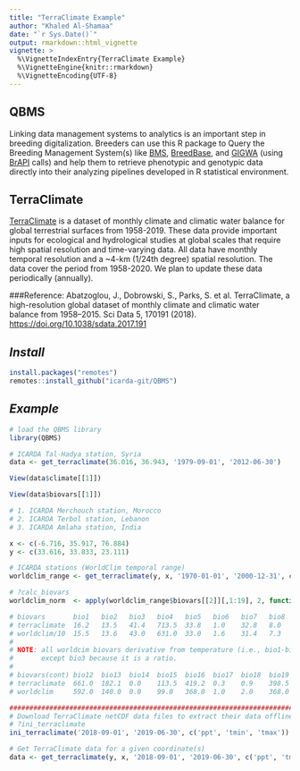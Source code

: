 ```yaml
---
title: "TerraClimate Example"
author: "Khaled Al-Shamaa"
date: "`r Sys.Date()`"
output: rmarkdown::html_vignette
vignette: >
  %\VignetteIndexEntry{TerraClimate Example}
  %\VignetteEngine{knitr::rmarkdown}
  %\VignetteEncoding{UTF-8}
---
```


## QBMS
Linking data management systems to analytics is an important step in breeding digitalization. Breeders can use this R package to Query the Breeding Management System(s) like [BMS](https://bmspro.io/), [BreedBase](https://breedbase.org), and [GIGWA](https://southgreen.fr/content/gigwa) (using [BrAPI](https://brapi.org/) calls) and help them to retrieve phenotypic and genotypic data directly into their analyzing pipelines developed in R statistical environment.

## TerraClimate
[TerraClimate](https://www.climatologylab.org/terraclimate.html) is a dataset of monthly climate and climatic water balance for global terrestrial surfaces from 1958-2019. These data provide important inputs for ecological and hydrological studies at global scales that require high spatial resolution and time-varying data. All data have monthly temporal resolution and a ~4-km (1/24th degree) spatial resolution. The data cover the period from 1958-2020. We plan to update these data periodically (annually).

###Reference:
Abatzoglou, J., Dobrowski, S., Parks, S. et al. TerraClimate, a high-resolution global dataset of monthly climate and climatic water balance from 1958–2015. Sci Data 5, 170191 (2018). [https://doi.org/10.1038/sdata.2017.191](https://doi.org/10.1038/sdata.2017.191)

## _Install_
```r
install.packages("remotes")
remotes::install_github("icarda-git/QBMS")
```

## _Example_
```r
# load the QBMS library
library(QBMS)

# ICARDA Tal-Hadya station, Syria
data <- get_terraclimate(36.016, 36.943, '1979-09-01', '2012-06-30')

View(data$climate[[1]])

View(data$biovars[[1]])

# 1. ICARDA Merchouch station, Morocco
# 2. ICARDA Terbol station, Lebanon
# 3. ICARDA Amlaha station, India

x <- c(-6.716, 35.917, 76.884)
y <- c(33.616, 33.833, 23.111)

# ICARDA stations (WorldClim temporal range)
worldclim_range <- get_terraclimate(y, x, '1970-01-01', '2000-12-31', c('ppt', 'tmin', 'tmax'))

# ?calc_biovars
worldclim_norm  <- apply(worldclim_range$biovars[[2]][,1:19], 2, function(x) round(mean(x), 1))

# biovars       bio1   bio2   bio3   bio4   bio5   bio6   bio7   bio8   bio9  bio10  bio11
# terraclimate  16.2   13.5   41.4   713.5  33.8   1.0    32.8   8.0    24.3  24.5   7.4
# worldclim/10  15.5   13.6   43.0   631.0  33.0   1.6    31.4   7.3    23.2  23.2   7.3
#
# NOTE: all worldcim biovars derivative from temperature (i.e., bio1-bio11) have a scale factor of 10 
#       except bio3 because it is a ratio.
#
# biovars(cont) bio12  bio13  bio14  bio15  bio16  bio17  bio18  bio19
# terraclimate  661.0  182.1  0.0    113.5  419.2  0.3    0.9    398.5
# worldclim     592.0  140.0  0.0    99.0   368.0  1.0    2.0    368.0

################################################################################
# Download TerraClimate netCDF data files to extract their data offline
# ?ini_terraclimate
ini_terraclimate('2018-09-01', '2019-06-30', c('ppt', 'tmin', 'tmax'))

# Get TerraClimate data for a given coordinate(s)
data <- get_terraclimate(y, x, '2018-09-01', '2019-06-30', c('ppt', 'tmin', 'tmax'), offline = TRUE)

```